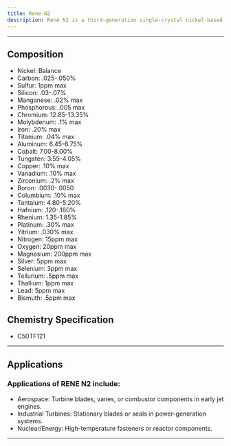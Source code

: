 ```yaml
---
title: Rene-N2
description: René N2 is a third-generation single-crystal nickel-based superalloy developed by GE Aviation for advanced gas turbine engines. Known for its exceptional high-temperature strength, creep resistance, and oxidation stability, it is a key material in modern aerospace and industrial turbines.  René N2 was developed in the late 1990s/early 2000s by GE Aviation as part of the third-generation superalloys.
---
```


---


## Composition

<Card className='properties'>
  <ul>
    <li>Nickel: Balance</li>
    <li>Carbon: .025-.050%</li>
    <li>Sulfur: 1ppm max</li>
    <li>Silicon: .03-.07%</li>
    <li>Manganese: .02% max</li>
    <li>Phosphorous: .005 max</li>
    <li>Chromium: 12.85-13.35%</li>
    <li>Molybdenum: .1% max</li>
    <li>Iron: .20% max</li>
    <li>Titanium: .04% max</li>
    <li>Aluminum: 6.45-6.75%</li>
    <li>Cobalt: 7.00-8.00%</li>
    <li>Tungsten: 3.55-4.05%</li>
    <li>Copper: .10% max</li>
    <li>Vanadium: .10% max</li>
    <li>Zirconium: .2% max</li>
    <li>Boron: .0030-.0050</li>
    <li>Columbium: .10% max</li>
    <li>Tantalum: 4.80-5.20%</li>
    <li>Hafnium: .120-.180%</li>
    <li>Rhenium: 1.35-1.85%</li>
    <li>Platinum: .30% max</li>
    <li>Yitrium: .030% max</li>
    <li>Nitrogen: 15ppm max</li>
    <li>Oxygen: 20ppm max</li>
    <li>Magnesium: 200ppm max</li>
    <li>Silver: 5ppm max</li>
    <li>Selenium: 3ppm max</li>
    <li>Tellurium: .5ppm max</li>
    <li>Thallium: 1ppm max</li>
    <li>Lead: 5ppm max</li>
    <li>Bismuth: .5ppm max</li>
  </ul>
</Card>

## Chemistry Specification

- C50TF121

---

## Applications

### Applications of RENE N2 include:

- Aerospace: Turbine blades, vanes, or combustor components in early jet engines.
- Industrial Turbines: Stationary blades or seals in power-generation systems.
- Nuclear/Energy: High-temperature fasteners or reactor components.

---
